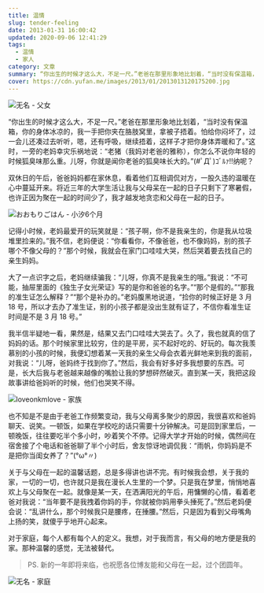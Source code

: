```yaml
---
title: 温情
slug: tender-feeling
date: 2013-01-31 16:00:42
updated: 2020-09-06 12:41:29
tags:
  - 温情
  - 家人
category: 文章
summary: “你出生的时候才这么大，不足一尺。”老爸在那里形象地比划着，“当时没有保温箱，你的身体冰凉的，我一手把你夹在胳肢窝里，拿被子捂着。
cover: https://cdn.yufan.me/images/2013/01/2013013120175200.jpg
---
```


![无名 - 父女](https://cdn.yufan.me/images/2013/01/2013013120222500.jpg)

<MusicPlayer netease={2026358799} />

“你出生的时候才这么大，不足一尺。”老爸在那里形象地比划着，“当时没有保温箱，你的身体冰凉的，我一手把你夹在胳肢窝里，拿被子捂着。怕给你闷坏了，过一会儿还凑过去听听，嗯，还有呼吸，继续捂着，这样子才把你身体弄暖和了。”这时，一旁的老妈幸灾乐祸地说：“老猪（我妈对老爸的雅称），你怎么不说你年轻的时候狐臭味那么重。儿呀，你就是闻你老爸的狐臭味长大的。”(#ﾟДﾟ)ｺﾞﾙｧ!!纳呢？

双休日的午后，爸爸妈妈都在家休息，看着他们互相调侃对方，一股久违的温暖在心中蔓延开来。将近三年的大学生活让我与父母呆在一起的日子只剩下了寒暑假，也许正因为聚在一起的时间少了，我才越发地贪恋和父母在一起的日子。

![おおもりごはん - 小汐6个月](https://cdn.yufan.me/images/2013/01/2013013120385500.jpg)

记得小时候，老妈最爱开的玩笑就是：“孩子啊，你不是我亲生的，你是我从垃圾堆里捡来的。”我不信，老妈便说：“你看看你，不像爸爸，也不像妈妈，别的孩子哪个不像父母的？”那个时候，我就会在家门口哇哇大哭，然后哭着要去找自己的亲生妈妈。

大了一点识字之后，老妈继续骗我：“儿呀，你真不是我亲生的哦。”我说：“不可能，抽屉里面的《独生子女光荣证》写的是你和爸爸的名字。”“那个是假的。”“那我的准生证怎么解释？”“那个是补办的。”老妈腹黑地说道，“捡你的时候正好是 3 月 18 号，所以才去办了准生证，别的小孩子都是没出生就有证了，不信你看准生证时间是不是 3 月 18 号。”

我半信半疑地一看，果然是，结果又去门口哇哇大哭去了。久了，我也就真的信了妈妈的话。那个时候家里比较穷，住的是平房，买不起好吃的、好玩的。每次我羡慕别的小孩的时候，我便幻想着某一天我的亲生父母会衣着光鲜地来到我的面前，对我说：“儿呀，爸妈终于找到你了。”然后，我会有好多好多我想要的东西。可是，长大后我与老爸越来越像的嘴脸让我的梦想砰然破灭。直到某一天，我把这段故事讲给爸妈听的时候，他们也哭笑不得。

![loveonkmlove - 家族](https://cdn.yufan.me/images/2013/01/2013013120403900.jpg)

也不知是不是由于老爸工作频繁变动，我与父母离多聚少的原因，我很喜欢和爸妈聊天、说笑。一顿饭，如果在学校吃的话只需要十分钟解决。可是回到家里后，一顿晚饭，往往要吃半个多小时，吵着笑个不停。记得大学才开始的时候，偶然间在宿舍接了个电话和爸爸聊了半个小时后，舍友惊讶地调侃我：“雨帆，你妈妈是不是把你当闺女养了？”(°ω°〃)

关于与父母在一起的温馨话题，总是多得讲也讲不完。有时候我会想，关于我的家，一切的一切，也许就只是我在漫长人生里的一个梦。只是我在梦里，悄悄地喜欢上与父母聚在一起。就像是某一天，在洒满阳光的午后，用慵懒的心情，看着老爸对我说：“当年要不是我拽着你妈的手，你就被你妈用拳头捶死了。”然后老妈便会说：“乱讲什么，那个时候我只是腰疼，在捶腰。”然后，只是因为看到父母嘴角上扬的笑，就傻乎乎地开心起来。

对于家庭，每个人都有每个人的定义。我想，对于我而言，有父母的地方便是我的家。那种温馨的感觉，无法被替代。

> PS. 新的一年即将来临，也祝愿各位博友能和父母在一起，过个团圆年。

![无名 - 家庭](https://cdn.yufan.me/images/2013/01/2013013120320300.jpg)
